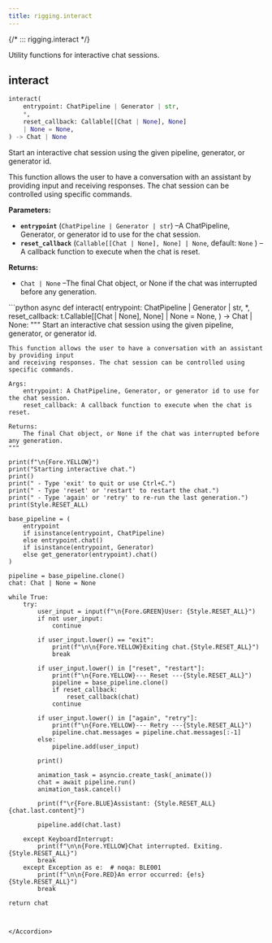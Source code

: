 ```yaml
---
title: rigging.interact
---
```


{/*
::: rigging.interact
*/}

Utility functions for interactive chat sessions.

interact
--------

```python
interact(
    entrypoint: ChatPipeline | Generator | str,
    *,
    reset_callback: Callable[[Chat | None], None]
    | None = None,
) -> Chat | None
```

Start an interactive chat session using the given pipeline, generator, or generator id.

This function allows the user to have a conversation with an assistant by providing input
and receiving responses. The chat session can be controlled using specific commands.

**Parameters:**

* **`entrypoint`**
  (`ChatPipeline | Generator | str`)
  –A ChatPipeline, Generator, or generator id to use for the chat session.
* **`reset_callback`**
  (`Callable[[Chat | None], None] | None`, default:
  `None`
  )
  –A callback function to execute when the chat is reset.

**Returns:**

* `Chat | None`
  –The final Chat object, or None if the chat was interrupted before any generation.

<Accordion title="Source code in rigging/interact.py" icon="code">
```python
async def interact(
    entrypoint: ChatPipeline | Generator | str,
    *,
    reset_callback: t.Callable[[Chat | None], None] | None = None,
) -> Chat | None:
    """
    Start an interactive chat session using the given pipeline, generator, or generator id.

    This function allows the user to have a conversation with an assistant by providing input
    and receiving responses. The chat session can be controlled using specific commands.

    Args:
        entrypoint: A ChatPipeline, Generator, or generator id to use for the chat session.
        reset_callback: A callback function to execute when the chat is reset.

    Returns:
        The final Chat object, or None if the chat was interrupted before any generation.
    """

    print(f"\n{Fore.YELLOW}")
    print("Starting interactive chat.")
    print()
    print(" - Type 'exit' to quit or use Ctrl+C.")
    print(" - Type 'reset' or 'restart' to restart the chat.")
    print(" - Type 'again' or 'retry' to re-run the last generation.")
    print(Style.RESET_ALL)

    base_pipeline = (
        entrypoint
        if isinstance(entrypoint, ChatPipeline)
        else entrypoint.chat()
        if isinstance(entrypoint, Generator)
        else get_generator(entrypoint).chat()
    )

    pipeline = base_pipeline.clone()
    chat: Chat | None = None

    while True:
        try:
            user_input = input(f"\n{Fore.GREEN}User: {Style.RESET_ALL}")
            if not user_input:
                continue

            if user_input.lower() == "exit":
                print(f"\n\n{Fore.YELLOW}Exiting chat.{Style.RESET_ALL}")
                break

            if user_input.lower() in ["reset", "restart"]:
                print(f"\n{Fore.YELLOW}--- Reset ---{Style.RESET_ALL}")
                pipeline = base_pipeline.clone()
                if reset_callback:
                    reset_callback(chat)
                continue

            if user_input.lower() in ["again", "retry"]:
                print(f"\n{Fore.YELLOW}--- Retry ---{Style.RESET_ALL}")
                pipeline.chat.messages = pipeline.chat.messages[:-1]
            else:
                pipeline.add(user_input)

            print()

            animation_task = asyncio.create_task(_animate())
            chat = await pipeline.run()
            animation_task.cancel()

            print(f"\r{Fore.BLUE}Assistant: {Style.RESET_ALL}{chat.last.content}")

            pipeline.add(chat.last)

        except KeyboardInterrupt:
            print(f"\n\n{Fore.YELLOW}Chat interrupted. Exiting.{Style.RESET_ALL}")
            break
        except Exception as e:  # noqa: BLE001
            print(f"\n\n{Fore.RED}An error occurred: {e!s}{Style.RESET_ALL}")
            break

    return chat
```


</Accordion>